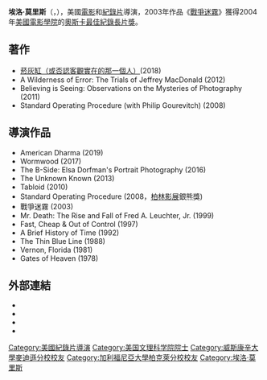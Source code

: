 {{noteTA
|1=zh-hans:埃罗尔;zh-hant:埃洛;
}}
{{Infobox person
| name         = 埃洛·莫里斯<br />Errol Morris
| residence    = 
| image        = Errol Morris by Bridget Laudien.jpg
| imagesize    = 
| caption      = 莫里斯在[[新泽西州|新泽西州]][[莫里斯敦_(新泽西州)|莫里斯敦]]，2008年
| birth_name   = Errol Mark Morris
| birth_date   = {{Birth date and age|1948|2|5}} 
| birth_place  = {{USA}}[[纽约州|纽约州]][[Hewlett,_New_York|Hewlett, New York]]
| death_date   = 
| death_place  = 
| death_cause  = 
| known        = 
| occupation   = 电影导演
| years_active = 1978–现在
| title        = 
| salary       = 
| spouse       = Julia Sheehan ({{abbr|m.|married}} 1984–present; 1 child)
| partner      = 
| children     = [[Hamilton_Morris|Hamilton Morris]]
| relations    = 
| website      = {{URL|http://www.errolmorris.com}}
| footnotes    = 
| employer     = 
}}

'''埃洛·莫里斯'''（{{lang-en|'''Errol Morris'''}}，{{bd|1948年|2月5日||}}），美國[[電影|電影]]和[[紀錄片|紀錄片]]導演，2003年作品《[[戰爭迷霧|戰爭迷霧]]》獲得2004年[[美國電影學院|美國電影學院]]的[[奧斯卡獎|奧斯卡]][[奧斯卡最佳紀錄長片獎|最佳紀錄長片獎]]。

== 著作 ==
*[[菸灰缸（或否認客觀實在的那一個人）|菸灰缸（或否認客觀實在的那一個人）]](2018)
*A Wilderness of Error: The Trials of Jeffrey MacDonald (2012)
*Believing is Seeing: Observations on the Mysteries of Photography (2011)
*Standard Operating Procedure (with Philip Gourevitch) (2008)

== 導演作品 ==
*American Dharma (2019)
*Wormwood (2017)
*The B-Side: Elsa Dorfman's Portrait Photography (2016)
*The Unknown Known (2013)
*Tabloid (2010)
*Standard Operating Procedure (2008，[[柏林影展|柏林影展]]銀熊獎)
*戰爭迷霧 (2003)
*Mr. Death: The Rise and Fall of Fred A. Leuchter, Jr. (1999)
*Fast, Cheap & Out of Control (1997)
*A Brief History of Time (1992)
*The Thin Blue Line (1988)
*Vernon, Florida (1981)
*Gates of Heaven (1978)

==外部連結==
* {{official website|http://www.errolmorris.com/}}
* {{IMDb name|1554|Errol Morris}}
* {{worldcat id|lccn-no94-30802}}
* {{NYTtopic|people/m/errol_morris}}

{{wikiquote}}
{{Errol Morris|state=autocollapse}}

{{Authority control}}
{{DEFAULTSORT:Morris, Errol}}
{{US-bio-stub}}
[[Category:美國紀錄片導演|Category:美國紀錄片導演]]
[[Category:美国文理科学院院士|Category:美国文理科学院院士]]
[[Category:威斯康辛大學麥迪遜分校校友|Category:威斯康辛大學麥迪遜分校校友]]
[[Category:加利福尼亞大學柏克萊分校校友|Category:加利福尼亞大學柏克萊分校校友]]
[[Category:埃洛·莫里斯|Category:埃洛·莫里斯]]
